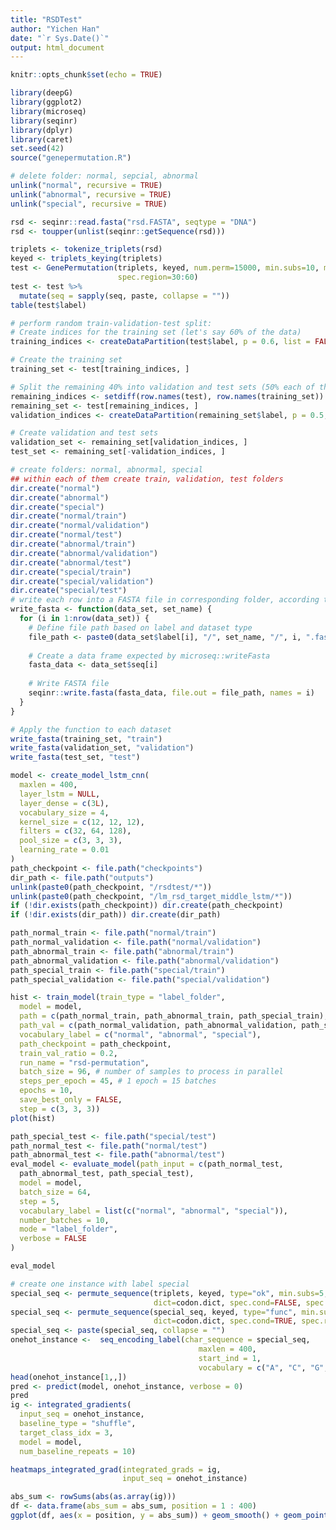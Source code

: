 ```yaml
---
title: "RSDTest"
author: "Yichen Han"
date: "`r Sys.Date()`"
output: html_document
---
```


```r
knitr::opts_chunk$set(echo = TRUE)
```

```r
library(deepG)
library(ggplot2)
library(microseq)
library(seqinr)
library(dplyr)
library(caret)
set.seed(42)
source("genepermutation.R")
```

```r
# delete folder: normal, sepcial, abnormal
unlink("normal", recursive = TRUE)
unlink("abnormal", recursive = TRUE)
unlink("special", recursive = TRUE)
```

```r
rsd <- seqinr::read.fasta("rsd.FASTA", seqtype = "DNA")
rsd <- toupper(unlist(seqinr::getSequence(rsd)))
```

```r
triplets <- tokenize_triplets(rsd)
keyed <- triplets_keying(triplets)
test <- GenePermutation(triplets, keyed, num.perm=15000, min.subs=10, max.subs=30,
                        spec.region=30:60)
test <- test %>%
  mutate(seq = sapply(seq, paste, collapse = ""))
table(test$label)
```

```r
# perform random train-validation-test split:
# Create indices for the training set (let's say 60% of the data)
training_indices <- createDataPartition(test$label, p = 0.6, list = FALSE)

# Create the training set
training_set <- test[training_indices, ]

# Split the remaining 40% into validation and test sets (50% each of the remaining)
remaining_indices <- setdiff(row.names(test), row.names(training_set))
remaining_set <- test[remaining_indices, ]
validation_indices <- createDataPartition(remaining_set$label, p = 0.5, list = FALSE)

# Create validation and test sets
validation_set <- remaining_set[validation_indices, ]
test_set <- remaining_set[-validation_indices, ]
```

```r
# create folders: normal, abnormal, special
## within each of them create train, validation, test folders
dir.create("normal")
dir.create("abnormal")
dir.create("special")
dir.create("normal/train")
dir.create("normal/validation")
dir.create("normal/test")
dir.create("abnormal/train")
dir.create("abnormal/validation")
dir.create("abnormal/test")
dir.create("special/train")
dir.create("special/validation")
dir.create("special/test")
# write each row into a FASTA file in corresponding folder, according to label
write_fasta <- function(data_set, set_name) {
  for (i in 1:nrow(data_set)) {
    # Define file path based on label and dataset type
    file_path <- paste0(data_set$label[i], "/", set_name, "/", i, ".fasta")
    
    # Create a data frame expected by microseq::writeFasta
    fasta_data <- data_set$seq[i]
    
    # Write FASTA file
    seqinr::write.fasta(fasta_data, file.out = file_path, names = i)
  }
}

# Apply the function to each dataset
write_fasta(training_set, "train")
write_fasta(validation_set, "validation")
write_fasta(test_set, "test")
```

```r
model <- create_model_lstm_cnn(
  maxlen = 400,
  layer_lstm = NULL,
  layer_dense = c(3L),
  vocabulary_size = 4,
  kernel_size = c(12, 12, 12),
  filters = c(32, 64, 128),
  pool_size = c(3, 3, 3),
  learning_rate = 0.01
)
path_checkpoint <- file.path("checkpoints")
dir_path <- file.path("outputs")
unlink(paste0(path_checkpoint, "/rsdtest/*"))
unlink(paste0(path_checkpoint, "/lm_rsd_target_middle_lstm/*"))
if (!dir.exists(path_checkpoint)) dir.create(path_checkpoint)
if (!dir.exists(dir_path)) dir.create(dir_path)
```

```r
path_normal_train <- file.path("normal/train")
path_normal_validation <- file.path("normal/validation")
path_abnormal_train <- file.path("abnormal/train")
path_abnormal_validation <- file.path("abnormal/validation")
path_special_train <- file.path("special/train")
path_special_validation <- file.path("special/validation")

hist <- train_model(train_type = "label_folder",
  model = model,
  path = c(path_normal_train, path_abnormal_train, path_special_train), # path to training files
  path_val = c(path_normal_validation, path_abnormal_validation, path_special_validation), # path to validation files
  vocabulary_label = c("normal", "abnormal", "special"),
  path_checkpoint = path_checkpoint,
  train_val_ratio = 0.2,
  run_name = "rsd-permutation",
  batch_size = 96, # number of samples to process in parallel
  steps_per_epoch = 45, # 1 epoch = 15 batches
  epochs = 10,
  save_best_only = FALSE,
  step = c(3, 3, 3))
plot(hist)
```

```r
path_special_test <- file.path("special/test")
path_normal_test <- file.path("normal/test")
path_abnormal_test <- file.path("abnormal/test")
eval_model <- evaluate_model(path_input = c(path_normal_test,
  path_abnormal_test, path_special_test),
  model = model,
  batch_size = 64,
  step = 5,
  vocabulary_label = list(c("normal", "abnormal", "special")),
  number_batches = 10,
  mode = "label_folder",
  verbose = FALSE
)

eval_model
```

```r
# create one instance with label special
special_seq <- permute_sequence(triplets, keyed, type="ok", min.subs=5, max.subs=30,
                                dict=codon.dict, spec.cond=FALSE, spec.region=NULL)
special_seq <- permute_sequence(special_seq, keyed, type="func", min.subs=20, max.subs=30,
                                dict=codon.dict, spec.cond=TRUE, spec.region=30:60)
special_seq <- paste(special_seq, collapse = "")
onehot_instance <-  seq_encoding_label(char_sequence = special_seq,
                                          maxlen = 400,
                                          start_ind = 1,
                                          vocabulary = c("A", "C", "G", "T"))
head(onehot_instance[1,,])
pred <- predict(model, onehot_instance, verbose = 0)
pred
ig <- integrated_gradients(
  input_seq = onehot_instance,
  baseline_type = "shuffle",
  target_class_idx = 3,
  model = model,
  num_baseline_repeats = 10)

heatmaps_integrated_grad(integrated_grads = ig,
                         input_seq = onehot_instance)

abs_sum <- rowSums(abs(as.array(ig)))
df <- data.frame(abs_sum = abs_sum, position = 1 : 400)
ggplot(df, aes(x = position, y = abs_sum)) + geom_smooth() + geom_point()
```